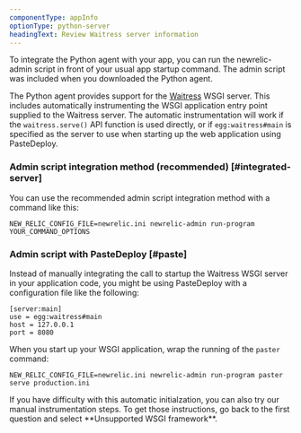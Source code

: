```yaml
---
componentType: appInfo
optionType: python-server
headingText: Review Waitress server information
---
```


To integrate the Python agent with your app, you can run the newrelic-admin script in front of your usual app startup command. The admin script was included when you downloaded the Python agent.

The Python agent provides support for the [Waitress](http://pypi.python.org/pypi/waitress) WSGI server. This includes automatically instrumenting the WSGI application entry point supplied to the Waitress server. The automatic instrumentation will work if the `waitress.serve()` API function is used directly, or if `egg:waitress#main` is specified as the server to use when starting up the web application using PasteDeploy.

### Admin script integration method (recommended) [#integrated-server]

You can use the recommended admin script integration method with a command like this:

```
NEW_RELIC_CONFIG_FILE=newrelic.ini newrelic-admin run-program YOUR_COMMAND_OPTIONS
```

### Admin script with PasteDeploy [#paste]

Instead of manually integrating the call to startup the Waitress WSGI server in your application code, you might be using PasteDeploy with a configuration file like the following:

```
[server:main]
use = egg:waitress#main
host = 127.0.0.1
port = 8080
```

When you start up your WSGI application, wrap the running of the `paster` command:

```
NEW_RELIC_CONFIG_FILE=newrelic.ini newrelic-admin run-program paster serve production.ini
```

<Callout variant="tip">
  If you have difficulty with this automatic initialzation, you can also try our manual instrumentation steps. To get those instructions, go back to the first question and select **Unsupported WSGI framework**.
</Callout>